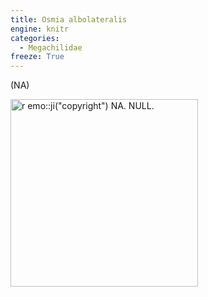 ```yaml
---
title: Osmia albolateralis
engine: knitr
categories:
  - Megachilidae
freeze: True
---
```

(NA)

[![`r emo::ji("copyright")` NA. NULL.](/files/no_bee.png){height=300}](NA)
